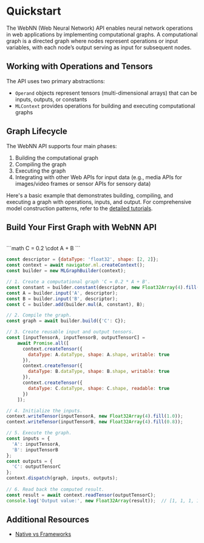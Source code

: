 

# Quickstart

The WebNN (Web Neural Network) API enables neural network operations in web applications by implementing computational graphs. A computational graph is a directed graph where nodes represent operations or input variables, with each node’s output serving as input for subsequent nodes.

## Working with Operations and Tensors

The API uses two primary abstractions:
- `Operand` objects represent tensors (multi-dimensional arrays) that can be inputs, outputs, or constants
- `MLContext` provides operations for building and executing computational graphs

## Graph Lifecycle

The WebNN API supports four main phases:
1. Building the computational graph
2. Compiling the graph
3. Executing the graph
4. Integrating with other Web APIs for input data (e.g., media APIs for images/video frames or sensor APIs for sensory data)

Here's a basic example that demonstrates building, compiling, and executing a graph with operations, inputs, and output. For comprehensive model construction patterns, refer to the [detailed tutorials](../tutorials).

## Build Your First Graph with WebNN API

<br/>
```math
C = 0.2 \cdot A + B
```

```js showLineNumbers filename="executing-an-MLGraph-using-MLTensors.js"
const descriptor = {dataType: 'float32', shape: [2, 2]};
const context = await navigator.ml.createContext();
const builder = new MLGraphBuilder(context);

// 1. Create a computational graph 'C = 0.2 * A + B'.
const constant = builder.constant(descriptor, new Float32Array(4).fill(0.2));
const A = builder.input('A', descriptor);
const B = builder.input('B', descriptor);
const C = builder.add(builder.mul(A, constant), B);

// 2. Compile the graph.
const graph = await builder.build({'C': C});

// 3. Create reusable input and output tensors.
const [inputTensorA, inputTensorB, outputTensorC] =
    await Promise.all([
      context.createTensor({
        dataType: A.dataType, shape: A.shape, writable: true
      }),
      context.createTensor({
        dataType: B.dataType, shape: B.shape, writable: true
      }),
      context.createTensor({
        dataType: C.dataType, shape: C.shape, readable: true
      })
    ]);

// 4. Initialize the inputs.
context.writeTensor(inputTensorA, new Float32Array(4).fill(1.0));
context.writeTensor(inputTensorB, new Float32Array(4).fill(0.8));

// 5. Execute the graph.
const inputs = {
  'A': inputTensorA,
  'B': inputTensorB
};
const outputs = {
  'C': outputTensorC
};
context.dispatch(graph, inputs, outputs);
    
// 6. Read back the computed result.
const result = await context.readTensor(outputTensorC);
console.log('Output value:', new Float32Array(result));  // [1, 1, 1, 1]
```

## Additional Resources

- [Native vs Frameworks](../tutorials)